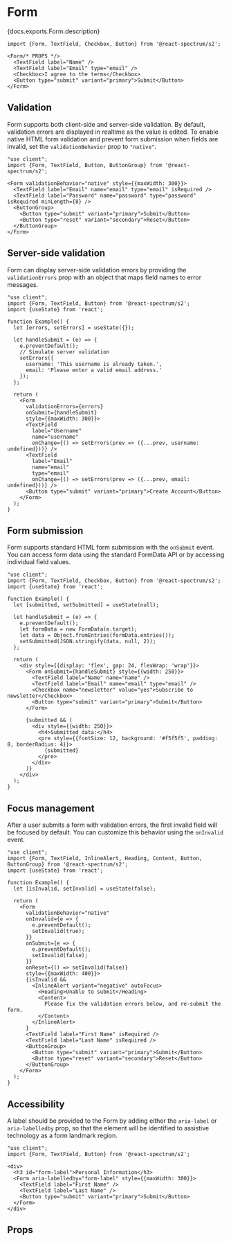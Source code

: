 

# Form

<PageDescription>{docs.exports.Form.description}</PageDescription>


```tsx render docs={docs.exports.Form} links={docs.links} props={['size', 'labelPosition', 'labelAlign', 'necessityIndicator', 'isRequired', 'isDisabled', 'isEmphasized']} initialProps={{style: {maxWidth: 400}}} expanded type="s2"
import {Form, TextField, Checkbox, Button} from '@react-spectrum/s2';

<Form/* PROPS */>
  <TextField label="Name" />
  <TextField label="Email" type="email" />
  <Checkbox>I agree to the terms</Checkbox>
  <Button type="submit" variant="primary">Submit</Button>
</Form>
```

## Validation

Form supports both client-side and server-side validation. By default, validation errors are displayed in realtime as the value is edited. To enable native HTML form validation and prevent form submission when fields are invalid, set the `validationBehavior` prop to `"native"`.

```tsx render hideImports
"use client";
import {Form, TextField, Button, ButtonGroup} from '@react-spectrum/s2';

<Form validationBehavior="native" style={{maxWidth: 300}}>
  <TextField label="Email" name="email" type="email" isRequired />
  <TextField label="Password" name="password" type="password" isRequired minLength={8} />
  <ButtonGroup>
    <Button type="submit" variant="primary">Submit</Button>
    <Button type="reset" variant="secondary">Reset</Button>
  </ButtonGroup>
</Form>
```

## Server-side validation

Form can display server-side validation errors by providing the `validationErrors` prop with an object that maps field names to error messages.

```tsx render hideImports
"use client";
import {Form, TextField, Button} from '@react-spectrum/s2';
import {useState} from 'react';

function Example() {
  let [errors, setErrors] = useState({});

  let handleSubmit = (e) => {
    e.preventDefault();
    // Simulate server validation
    setErrors({
      username: 'This username is already taken.',
      email: 'Please enter a valid email address.'
    });
  };

  return (
    <Form 
      validationErrors={errors} 
      onSubmit={handleSubmit}
      style={{maxWidth: 300}}>
      <TextField 
        label="Username" 
        name="username" 
        onChange={() => setErrors(prev => ({...prev, username: undefined}))} />
      <TextField 
        label="Email" 
        name="email" 
        type="email"
        onChange={() => setErrors(prev => ({...prev, email: undefined}))} />
      <Button type="submit" variant="primary">Create Account</Button>
    </Form>
  );
}
```

## Form submission

Form supports standard HTML form submission with the `onSubmit` event. You can access form data using the standard FormData API or by accessing individual field values.

```tsx render hideImports
"use client";
import {Form, TextField, Checkbox, Button} from '@react-spectrum/s2';
import {useState} from 'react';

function Example() {
  let [submitted, setSubmitted] = useState(null);

  let handleSubmit = (e) => {
    e.preventDefault();
    let formData = new FormData(e.target);
    let data = Object.fromEntries(formData.entries());
    setSubmitted(JSON.stringify(data, null, 2));
  };

  return (
    <div style={{display: 'flex', gap: 24, flexWrap: 'wrap'}}>
      <Form onSubmit={handleSubmit} style={{width: 250}}>
        <TextField label="Name" name="name" />
        <TextField label="Email" name="email" type="email" />
        <Checkbox name="newsletter" value="yes">Subscribe to newsletter</Checkbox>
        <Button type="submit" variant="primary">Submit</Button>
      </Form>
      
      {submitted && (
        <div style={{width: 250}}>
          <h4>Submitted data:</h4>
          <pre style={{fontSize: 12, background: '#f5f5f5', padding: 8, borderRadius: 4}}>
            {submitted}
          </pre>
        </div>
      )}
    </div>
  );
}
```

## Focus management

After a user submits a form with validation errors, the first invalid field will be focused by default. You can customize this behavior using the `onInvalid` event.

```tsx render hideImports
"use client";
import {Form, TextField, InlineAlert, Heading, Content, Button, ButtonGroup} from '@react-spectrum/s2';
import {useState} from 'react';

function Example() {
  let [isInvalid, setInvalid] = useState(false);

  return (
    <Form
      validationBehavior="native"
      onInvalid={e => {
        e.preventDefault();
        setInvalid(true);
      }}
      onSubmit={e => {
        e.preventDefault();
        setInvalid(false);
      }}
      onReset={() => setInvalid(false)}
      style={{maxWidth: 400}}>
      {isInvalid &&
        <InlineAlert variant="negative" autoFocus>
          <Heading>Unable to submit</Heading>
          <Content>
            Please fix the validation errors below, and re-submit the form.
          </Content>
        </InlineAlert>
      }
      <TextField label="First Name" isRequired />
      <TextField label="Last Name" isRequired />
      <ButtonGroup>
        <Button type="submit" variant="primary">Submit</Button>
        <Button type="reset" variant="secondary">Reset</Button>
      </ButtonGroup>
    </Form>
  );
}
```

## Accessibility

A label should be provided to the Form by adding either the `aria-label` or `aria-labelledby` prop, so that the element will be identified to assistive technology as a form landmark region.

```tsx render hideImports
"use client";
import {Form, TextField, Button} from '@react-spectrum/s2';

<div>
  <h3 id="form-label">Personal Information</h3>
  <Form aria-labelledby="form-label" style={{maxWidth: 300}}>
    <TextField label="First Name" />
    <TextField label="Last Name" />
    <Button type="submit" variant="primary">Submit</Button>
  </Form>
</div>
```

## Props

<PropTable component={docs.exports.Form} links={docs.links} />
